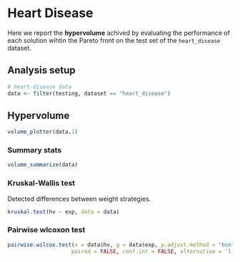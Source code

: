 # Heart Disease

Here we report the **hypervolume** achived by evaluating the performance of each solution wihtin the Pareto front on the test set of the `heart_disease` dataset.

## Analysis setup

```r
# heart-disease data
data <- filter(testing, dataset == "heart_disease")
```

## Hypervolume

```r
volume_plotter(data,1)
```

### Summary stats

```r
volume_summarize(data)
```

### Kruskal-Wallis test

Detected differences between weight strategies.

```r
kruskal.test(hv ~ exp, data = data)
```

### Pairwise wlcoxon test

```r
pairwise.wilcox.test(x = data$hv, g = data$exp, p.adjust.method = "bonferroni",
                    paired = FALSE, conf.int = FALSE, alternative = 'l')
```